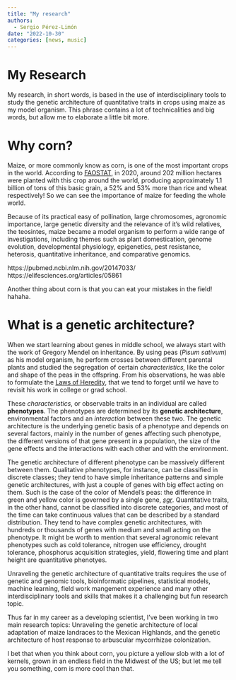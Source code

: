 ```yaml
---
title: "My research"
authors: 
  - Sergio Pérez-Limón
date: "2022-10-30"
categories: [news, music]
---
```


# My Research

My research, in short words, is based in the use of interdisciplinary tools to study the genetic architecture of quantitative traits in crops using maize as my model organism. This phrase contains a lot of technicalities and big words, but allow me to elaborate a little bit more.

# Why corn?

Maize, or more commonly know as corn, is one of the most important crops in the world. According to [FAOSTAT](https://www.fao.org/faostat/en/#data/QCL), in 2020, around 202 million hectares were planted with this crop around the world, producing approximately 1.1 billion of tons of this basic grain, a 52% and 53% more than rice and wheat respectively! So we can see the importance of maize for feeding the whole world.

Because of its practical easy of pollination, large chromosomes, agronomic importance, large genetic diversity and the relevance of it's wild relatives, the teosintes, maize became a model organism to perform a wide range of investigations, including themes such as plant domestication, genome evolution, developmental physiology, epigenetics, pest resistance, heterosis, quantitative inheritance, and comparative genomics.

https://pubmed.ncbi.nlm.nih.gov/20147033/ https://elifesciences.org/articles/05861

Another thing about corn is that you can eat your mistakes in the field! hahaha.

# What is a genetic architecture?

When we start learning about genes in middle school, we always start with the work of Gregory Mendel on inheritance. By using peas (*Pisum sativum*) as his model organism, he perform crosses between different parental plants and studied the segregation of certain *characteristics,* like the color and shape of the peas in the offspring. From his observations, he was able to formulate the [Laws of Heredity](http://www.dnaftb.org/1/bio.html), that we tend to forget until we have to revisit his work in college or grad school.

These *characteristics*, or observable traits in an individual are called **phenotypes**. The phenotypes are determined by its **genetic architecture**, environmental factors and an *interaction* between these two. The genetic architecture is the underlying genetic basis of a phenotype and depends on several factors, mainly in the number of genes affecting such phenotype, the different versions of that gene present in a population, the size of the gene effects and the interactions with each other and with the environment.

The genetic architecture of different phenotype can be massively different between them. Qualitative phenotypes, for instance, can be classified in discrete classes; they tend to have simple inheritance patterns and simple genetic architectures, with just a couple of genes with big effect acting on them. Such is the case of the color of Mendel's peas: the difference in green and yellow color is governed by a single gene, [*sgr*](https://www.scientificamerican.com/article/gene-behind-mendels-green/). Quantitative traits, in the other hand, cannot be classified into discrete categories, and most of the time can take continuous values that can be described by a standard distribution. They tend to have complex genetic architectures, with hundreds or thousands of genes with medium and small acting on the phenotype. It might be worth to mention that several agronomic relevant phenotypes such as cold tolerance, nitrogen use efficiency, drought tolerance, phosphorus acquisition strategies, yield, flowering time and plant height are quantitative phenotyes.

Unraveling the genetic architecture of quantitative traits requires the use of genetic and genomic tools, bioinformatic pipelines, statistical models, machine learning, field work mangement experience and many other interdisciplinary tools and skills that makes it a challenging but fun research topic.

Thus far in my career as a developing scientist, I've been working in two main research topics: Unraveling the genetic architecture of local adaptation of maize landraces to the Mexican Highlands, and the genetic architecture of host response to arbuscular mycorrhizae colonization.

I bet that when you think about corn, you picture a yellow slob with a lot of kernels, grown in an endless field in the Midwest of the US; but let me tell you something, corn is more cool than that.
